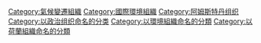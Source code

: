 {{Commons category|Friends of the Earth}}

{{DEFAULTSORT:Friends of the Earth}}
[[Category:氣候變遷組織|Category:氣候變遷組織]]
[[Category:國際環境組織|Category:國際環境組織]]
[[Category:阿姆斯特丹组织|Category:阿姆斯特丹组织]]
[[Category:以政治组织命名的分类|Category:以政治组织命名的分类]]
[[Category:以環境組織命名的分類|Category:以環境組織命名的分類]]
[[Category:以荷蘭組織命名的分類|Category:以荷蘭組織命名的分類]]